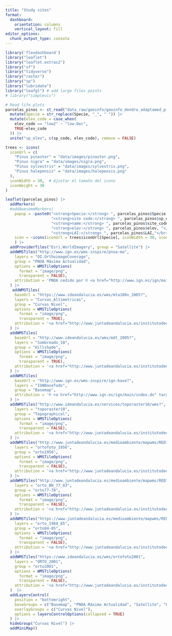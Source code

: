 ```yaml
---
title: "Study sites"
format: 
  dashboard:
    orientation: columns
    vertical_layout: fill
editor_options: 
  chunk_output_type: console
---
```


```r
library('flexdashboard')
library("leaflet") 
library("leaflet.extras2")
library("sf")
library("tidyverse")
library("raster")
library("sp")
library("lubridate")
library("leafgl") # add large files points
# library("simplevis")
```

```r
# Read life plots
parcelas_pinos <- st_read("data_raw/geoinfo/geoinfo_dendro_adaptamed_pinus.shp", quiet = TRUE) |> 
  mutate(Specie = str_replace(Specie, "_", " ")) |> 
  mutate(elev_code = case_when(
    elev_code == "low2" ~ "low-Dec",
    TRUE~elev_code
  )) |> 
  unite("sp_elev", c(sp_code, elev_code), remove = FALSE)
```


```r
trees <- icons(
  iconUrl = c(
    "Pinus pinaster" = "data/images/pinaster.png",
    "Pinus nigra" = "data/images/nigra.png",
    "Pinus sylvestris" = "data/images/sylvestris.png",
    "Pinus halepensis" = "data/images/halepensis.png"
  ),
  iconWidth = 30,  # Ajustar el tamaño del icono
  iconHeight = 30
)
```


```r
leaflet(parcelas_pinos) |>
  addMarkers(
  #addAwesomeMarkers(
    popup = ~paste0("<strong>Specie:</strong> ", parcelas_pinos$Specie, "</br>",
                    "<strong>site code:</strong> ", parcelas_pinos$sp_elev, "</br>",
                    "<strong>name:</strong> ", parcelas_pinos$site_code, "</br>",
                    "<strong>elev:</strong> ", parcelas_pinos$elev, "</br>",
                    "<strong>LAI:</strong> ", parcelas_pinos$LAI,"</br>"),
    icon = ~icons(iconUrl = trees$iconUrl[Specie], iconWidth = 30, iconHeight = 30)
    ) |> 
  addProviderTiles("Esri.WorldImagery", group = "Satellite") |> 
  addWMSTiles("http://www.ign.es/wms-inspire/pnoa-ma",
    layers = "OI.OrthoimageCoverage",
    group = "PNOA Máxima Actualidad",
    options = WMSTileOptions(
      format = "image/png", 
      transparent = FALSE),
    attribution = 'PNOA cedido por © <a href="http://www.ign.es/ign/main/index.do" target="_blank">Instituto Geográfico Nacional de España</a>'
  ) |> 
   addWMSTiles(
    baseUrl = "https://www.ideandalucia.es/wms/mta100v_2005?",
    layers = "Curvas_Altimetricas",
    group = "Curvas Nivel",
    options = WMSTileOptions(
      format = "image/png", 
      transparent = TRUE),
    attribution = '<a href="http://www.juntadeandalucia.es/institutodeestadisticaycartografia" target="_blank">Instituto de Estadística y Cartografía de Andalucía</a>'
  ) |> 
  addWMSTiles(
    baseUrl = "http://www.ideandalucia.es/wms/mdt_2005?",
    layers = "Sombreado_10",
    group = "Hillshade",
    options = WMSTileOptions(
      format = "image/png", 
      transparent = TRUE),
    attribution = '<a href="http://www.juntadeandalucia.es/institutodeestadisticaycartografia" target="_blank">Instituto de Estadística y Cartografía de Andalucía</a>'
  ) |>
  addWMSTiles(
    baseUrl = "http://www.ign.es/wms-inspire/ign-base?",
    layers = "IGNBaseTodo",
    group = "Basemap",
    attribution = '© <a href="http://www.ign.es/ign/main/index.do" target="_blank">Instituto Geográfico Nacional de España</a>'
  ) |>  
  addWMSTiles("http://www.ideandalucia.es/services/toporaster10/wms?",
    layers = "toporaster10",
    group = "Topographical",
    options = WMSTileOptions(
      format = "image/png", 
      transparent = FALSE),
    attribution = '<a href="http://www.juntadeandalucia.es/institutodeestadisticaycartografia" target="_blank">Instituto de Estadística y Cartografía de Andalucía</a>'
  ) |> 
  addWMSTiles("http://www.juntadeandalucia.es/medioambiente/mapwms/REDIAM_Ortofoto_Andalucia_1956?",
    layers = "ortofoto_1956",
    group = "orto1956",
    options = WMSTileOptions(
      format = "image/png", 
      transparent = FALSE),
    attribution = '<a href="http://www.juntadeandalucia.es/institutodeestadisticaycartografia" target="_blank">Instituto de Estadística y Cartografía de Andalucía</a>'
  ) |> 
  addWMSTiles("http://www.juntadeandalucia.es/medioambiente/mapwms/REDIAM_Ortofoto_BN_1977_83?",
    layers = "orto_BN_77_83",
    group = "orto77-78",
    options = WMSTileOptions(
      format = "image/png", 
      transparent = FALSE),
    attribution = '<a href="http://www.juntadeandalucia.es/institutodeestadisticaycartografia" target="_blank">Instituto de Estadística y Cartografía de Andalucía</a>'
  ) |> 
  addWMSTiles("https://www.juntadeandalucia.es/medioambiente/mapwms/REDIAM_Ortofoto_PAN_Andalucia_84_85",
    layers = "orto_1984_85",
    group = "orto84-85",
    options = WMSTileOptions(
      format = "image/png", 
      transparent = FALSE),
    attribution = '<a href="http://www.juntadeandalucia.es/institutodeestadisticaycartografia" target="_blank">Instituto de Estadística y Cartografía de Andalucía</a>'
  ) |> 
  addWMSTiles("https://www.ideandalucia.es/wms/ortofoto2001",
    layers = "ORTO_2001",
    group = "orto2001",
    options = WMSTileOptions(
      format = "image/png", 
      transparent = FALSE),
    attribution = '<a href="http://www.juntadeandalucia.es/institutodeestadisticaycartografia" target="_blank">Instituto de Estadística y Cartografía de Andalucía</a>'
  )  |> 
  addLayersControl(
    position = "bottomright",
    baseGroups = c("Basemap", "PNOA Máxima Actualidad", "Satellite", "Hillshade", "Topographical", "orto1956", "orto77-78", "orto84-85", "orto2001"),
    overlayGroups = c("Curvas Nivel"), 
    options = layersControlOptions(collapsed = TRUE)
  ) |> 
  hideGroup("Curvas Nivel") |> 
  addMiniMap()


```
